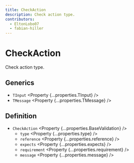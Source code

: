 ```yaml
---
title: CheckAction
description: Check action type.
contributors:
  - EltonLobo07
  - fabian-hiller
---
```



# CheckAction

Check action type.

## Generics

- `TInput` <Property {...properties.TInput} />
- `TMessage` <Property {...properties.TMessage} />

## Definition

- `CheckAction` <Property {...properties.BaseValidation} />
  - `type` <Property {...properties.type} />
  - `reference` <Property {...properties.reference} />
  - `expects` <Property {...properties.expects} />
  - `requirement` <Property {...properties.requirement} />
  - `message` <Property {...properties.message} />
